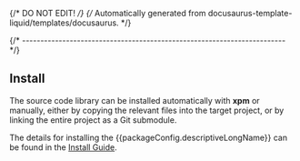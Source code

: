 {/* DO NOT EDIT! */}
{/* Automatically generated from docusaurus-template-liquid/templates/docusaurus. */}

{/* ------------------------------------------------------------------------ */}

## Install

The source code library can be installed automatically with **xpm** or manually, either by copying the relevant files into the target project, or by linking the entire project as a Git submodule.

The details for installing the {{packageConfig.descriptiveLongName}} can be found in the [Install Guide](/docs/install/).
